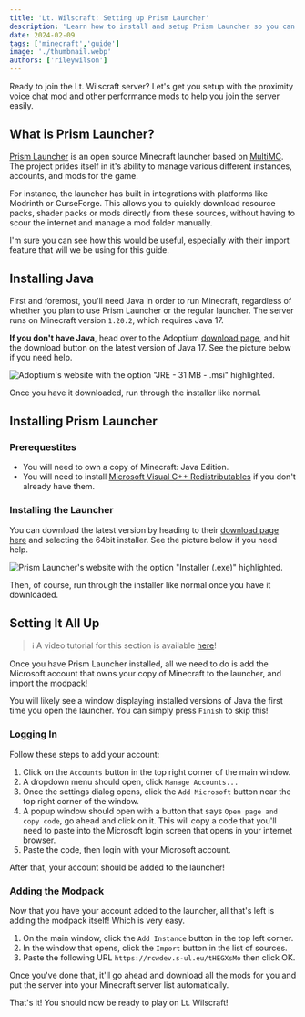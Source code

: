 ```yaml
---
title: 'Lt. Wilscraft: Setting up Prism Launcher'
description: 'Learn how to install and setup Prism Launcher so you can quickly join Lt. Wilscraft!'
date: 2024-02-09
tags: ['minecraft','guide']
image: './thumbnail.webp'
authors: ['rileywilson']
---
```


Ready to join the Lt. Wilscraft server? Let's get you setup with the proximity voice chat mod and other performance mods to help you join the server easily.

## What is Prism Launcher?
[Prism Launcher](https://prismlauncher.org) is an open source Minecraft launcher based on [MultiMC](https://multimc.org). The project prides itself in it's ability to manage various different instances, accounts, and mods for the game.

For instance, the launcher has built in integrations with platforms like Modrinth or CurseForge. This allows you to quickly download resource packs, shader packs or mods directly from these sources, without having to scour the internet and manage a mod folder manually.

I'm sure you can see how this would be useful, especially with their import feature that will we be using for this guide.

## Installing Java
First and foremost, you'll need Java in order to run Minecraft, regardless of whether you plan to use Prism Launcher or the regular launcher. The server runs on Minecraft version `1.20.2`, which requires Java 17.

**If you don't have Java**, head over to the Adoptium [download page](https://adoptium.net/temurin/releases/?os=windows&arch=x64&version=17), and hit the download button on the latest version of Java 17. See the picture below if you need help.

![Adoptium's website with the option "JRE - 31 MB - .msi" highlighted.](https://utfs.io/f/1HXxpZGmqtvT3P9biGSyLpF5wgUXBiHa8letYNS6bvI7drZ0)

Once you have it downloaded, run through the installer like normal.

## Installing Prism Launcher

### Prerequestites
* You will need to own a copy of Minecraft: Java Edition.
* You will need to install [Microsoft Visual C++ Redistributables](https://aka.ms/vs/17/release/vc_redist.x64.exe) if you don't already have them.

### Installing the Launcher
You can download the latest version by heading to their [download page here](https://prismlauncher.org/download/) and selecting the 64bit installer. See the picture below if you need help.

![Prism Launcher's website with the option "Installer (.exe)" highlighted.](https://utfs.io/f/1HXxpZGmqtvTxELMxPFRjYq6Uku3Wr5a01zTAX7ngmZisVfF)

Then, of course, run through the installer like normal once you have it downloaded.

## Setting It All Up

> ℹ️  A video tutorial for this section is available [here](https://www.youtube.com/watch?v=Z6MPMh1kTvE)!

Once you have Prism Launcher installed, all we need to do is add the Microsoft account that owns your copy of Minecraft to the launcher, and import the modpack!

You will likely see a window displaying installed versions of Java the first time you open the launcher. You can simply press `Finish` to skip this!

### Logging In
Follow these steps to add your account:

1. Click on the `Accounts` button in the top right corner of the main window.
2. A dropdown menu should open, click `Manage Accounts...`
3. Once the settings dialog opens, click the `Add Microsoft` button near the top right corner of the window.
4. A popup window should open with a button that says `Open page and copy code`, go ahead and click on it. This will copy a code that you'll need to paste into the Microsoft login screen that opens in your internet browser.
5. Paste the code, then login with your Microsoft account.

After that, your account should be added to the launcher!

### Adding the Modpack
Now that you have your account added to the launcher, all that's left is adding the modpack itself! Which is very easy.

1. On the main window, click the `Add Instance` button in the top left corner.
2. In the window that opens, click the `Import` button in the list of sources.
3. Paste the following URL `https://rcwdev.s-ul.eu/tHEGXsMo` then click OK.

Once you've done that, it'll go ahead and download all the mods for you and put the server into your Minecraft server list automatically.

That's it! You should now be ready to play on Lt. Wilscraft!